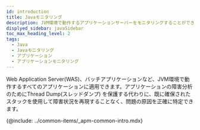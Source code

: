 ```yaml
---
id: introduction
title: Javaモニタリング
description: JVM環境で動作するアプリケーションサーバーをモニタリングすることができます。
displyed_sidebar: javaSidebar
toc_max_heading_level: 2
tags:
  - Java
  - Javaモニタリング
  - アプリケーション
  - アプリケーションモニタリング
---
```



Web Application Server(WAS)、バッチアプリケーションなど、JVM環境で動作するすべてのアプリケーションに適用できます。アプリケーションの障害分析のためにThread Dump(スレッドダンプ) を保護する代わりに、既に確保されたスタックを使用して障害状況を再現することなく、問題の原因を正確に特定できます。

{@include: ../common-items/_apm-common-intro.mdx}  
